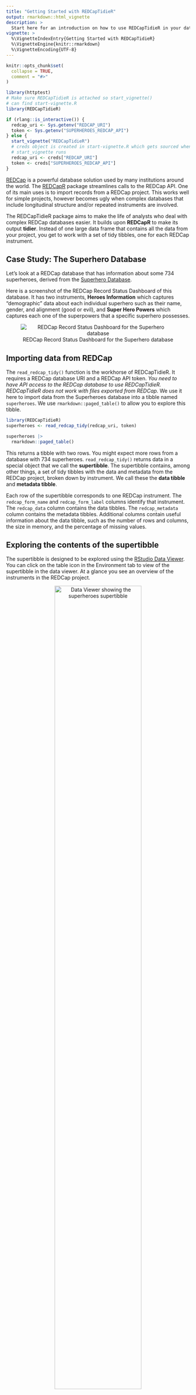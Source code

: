 ```yaml
---
title: "Getting Started with REDCapTidieR"
output: rmarkdown::html_vignette
description: >
  Start here for an introduction on how to use REDCapTidieR in your data analysis.
vignette: >
  %\VignetteIndexEntry{Getting Started with REDCapTidieR}
  %\VignetteEngine{knitr::rmarkdown}
  %\VignetteEncoding{UTF-8}
---
```


```r
knitr::opts_chunk$set(
  collapse = TRUE,
  comment = "#>"
)
```

```r
library(httptest)
# Make sure REDCapTidieR is attached so start_vignette() 
# can find start-vignette.R
library(REDCapTidieR)

if (rlang::is_interactive()) {
  redcap_uri <- Sys.getenv("REDCAP_URI")
  token <- Sys.getenv("SUPERHEROES_REDCAP_API")
} else {
  start_vignette("REDCapTidieR")
  # creds object is created in start-vignette.R which gets sourced when 
  # start_vignette runs
  redcap_uri <- creds["REDCAP_URI"]
  token <- creds["SUPERHEROES_REDCAP_API"]
}
```

[REDCap](https://www.project-redcap.org/) is a powerful database solution used by many institutions around the world. The [REDCapR](https://ouhscbbmc.github.io/REDCapR/) package streamlines calls to the REDCap API. One of its main uses is to import records from a REDCap project. This works well for simple projects, however becomes ugly when complex databases that include longitudinal structure and/or repeated instruments are involved.

The REDCapTidieR package aims to make the life of analysts who deal with complex REDCap databases easier. It builds upon **REDCapR** to make its output **tidier**. Instead of one large data frame that contains all the data from your project, you get to work with a set of tidy tibbles, one for each REDCap instrument.

## Case Study: The Superhero Database

Let's look at a REDCap database that has information about some 734 superheroes, derived from the [Superhero Database](https://www.superherodb.com/).

Here is a screenshot of the REDCap Record Status Dashboard of this database. It has two instruments, **Heroes Information** which captures "demographic" data about each individual superhero such as their name, gender, and alignment (good or evil), and **Super Hero Powers** which captures each one of the superpowers that a specific superhero possesses.

<center>

![REDCap Record Status Dashboard for the Superhero database](record_status_dash.png)

</center>

## Importing data from REDCap

The `read_redcap_tidy()` function is the workhorse of REDCapTidieR. It requires a REDCap database URI and a REDCap API token. *You need to have API access to the REDCap database to use REDCapTidieR. REDCapTidieR does not work with files exported from REDCap.* We use it here to import data from the Superheroes database into a tibble named `superheroes`. We use `rmarkdown::paged_table()` to allow you to explore this tibble.

```r
library(REDCapTidieR)
superheroes <- read_redcap_tidy(redcap_uri, token)

superheroes |>
  rmarkdown::paged_table()
```

This returns a tibble with two rows. You might expect more rows from a database with 734 superheroes. `read_redcap_tidy()` returns data in a special object that we call the **supertibble**. The supertibble contains, among other things, a set of tidy tibbles with the data and metadata from the REDCap project, broken down by instrument. We call these the **data tibble** and **metadata tibble**.

Each row of the supertibble corresponds to one REDCap instrument. The `redcap_form_name` and `redcap_form_label` columns identify that instrument. The `redcap_data` column contains the data tibbles. The `redcap_metadata` column contains the metadata tibbles. Additional columns contain useful information about the data tibble, such as the number of rows and columns, the size in memory, and the percentage of missing values.

## Exploring the contents of the supertibble

The supertibble is designed to be explored using the [RStudio Data Viewer](https://support.posit.co/hc/en-us/articles/205175388-Using-the-Data-Viewer-in-the-RStudio-IDE). You can click on the table icon in the Environment tab to view of the supertibble in the data viewer. At a glance you see an overview of the instruments in the REDCap project.

<center>

![Data Viewer showing the `superheroes` supertibble](viewer-supertibble.gif){width=75%}

</center>

You can drill down into individual tables in the `redcap_data` and `redcap_metadata` columns. Note that in the `heroes_information` data tibble, each row represents a superhero, identified by their `record_id`.

<center>

![Data Viewer showing the `heroes_information` data tibble](viewer-heroes-information.gif){width=75%}

</center>

In the `super_hero_powers` data tibble, each row represents a superpower of a specific hero. Each row is identified by the combination of `record_id` and `redcap_repeat_instance`. This difference in granularity is because in REDCap `super_hero_powers` is configured as a **repeating** instrument whereas `heroes_information` is configured as a **nonrepeating** instrument.

<center>

![Data Viewer showing the `super_hero_powers` data tibble](viewer-super-hero-powers.gif){width=75%}

</center>

You can also explore the metadata tibbles in the `redcap_metadata` column to find out about field labels, field types, and other field attributes.

<center>

![Data Viewer showing the `heroes_information` metadata tibble](viewer-metadata.gif){width=75%}

</center>

## Extracting data tibbles from the supertibble

REDCapTidieR provides three different functions to extract data tibbles from a supertibble.

### Binding data tibbles into the environment

The `bind_tables()` function takes a supertibble and binds its data tibbles directly into the global environment. When you use `bind_tables()` while working interactively in the RStudio IDE, you will see data tibbles appear in the Environment pane.

<center>

![](bind-tables.gif){width=75%}

</center>

By default, `bind_tables()` extracts all data tibbles from the supertibble. With the `tbls` argument you can specify a subset of data tibbles that should be extracted. With the `environment` argument you can supply your own environment object to which the tibbles will be bound.

### Extracting a list of data tibbles

The `extract_tables()` function takes a supertibble and returns a named list of data tibbles. The default is to extract all data tibbles. We use `str` here to show the structure of the list returned by `extract_tables()`.

```r
superheroes_list <- superheroes |>
  extract_tables()

superheroes_list |>
  str(max.level = 1)
```

You can use [tidyselect selectors](https://tidyselect.r-lib.org/reference/language.html) to select specific data tibbles.

```r
superheroes |>
  extract_tables(ends_with("powers")) |>
  str(max.level = 1)
```

### Extracting a single data tibble

The `extract_table()` takes a supertibble and returns a single data tibble.

```r
superheroes |>
  extract_table("heroes_information") |>
  rmarkdown::paged_table()
```

## Adding variable labels with the labelled package

REDCapTidieR integrates with the [labelled](http://larmarange.github.io/labelled/) package to allow you to attach labels to variables in the supertibble. Variable labels can make data exploration easier. An increasing number of R packages support labelled data, including [ggplot](https://ggplot2.tidyverse.org/) (via [ggeasy](https://jonocarroll.github.io/ggeasy/)) and [gtsummary](https://www.danieldsjoberg.com/gtsummary/). The RStudio Data Viewer shows variable labels below variable names.

<center>

![](labelled-supertibble.png){width=75%}

</center>

The `make_labelled()` function takes a supertibble and returns a supertibble with variable labels applied to the variables of the supertibble as well as to the variables of all data and metadata tibbles in `redcap_data` and `redcap_metadata`.

You can use the `labelled::look_for()` function to explore the variable labels of a tibble.

```r
superheroes |>
  make_labelled() |>
  bind_tables()

labelled::look_for(heroes_information)
```

Where did these labels come from? These labels are actually the REDCap **field labels** that prompt data entry in the REDCap instrument! REDCapTidieR places them into the `field_label` variable of the instrument's metadata tibble. Below you can see that the field labels of the REDCap instrument for `heroes_information` are the same as the labels above.

<center>

![](heroes-information-redcap-form.png){width=75%}

</center>

The label for `name` doesn't look quite right. Let's remove that trailing `:`. The `make_labelled()` function has a `format_labels` argument that you can use to preprocess labels before applying them to the variables.

```r
superheroes |>
  make_labelled(format_labels = ~gsub(":", "", .)) |>
  bind_tables()

labelled::look_for(heroes_information, "hero")
```

Removing trailing `:` characters is a fairly common operation, so REDCapTidieR provides a helper function that you can pass to the `format_labels` argument:

```r
fmt_strip_trailing_colon("Hero name:")
```

To find out about other helpers included with REDCapTidieR, see `` ?`format-helpers` ``.

The `format_labels` argument will also accept a multiple functions in a vector or list. You can use any function that takes a character vector and returns a modified character vector. `make_labelled()` will process the variable labels using these functions in the order they are supplied. In the following example, we remove the trailing colon with `fmt_strip_trailing_colon()` and then make the labels lower case with `base::tolower()`.

```r
superheroes |>
  make_labelled(
    format_labels = c(
      fmt_strip_trailing_colon, 
      base::tolower)
  ) |>
  bind_tables()

labelled::look_for(heroes_information)
```

```r
end_vignette()
```
